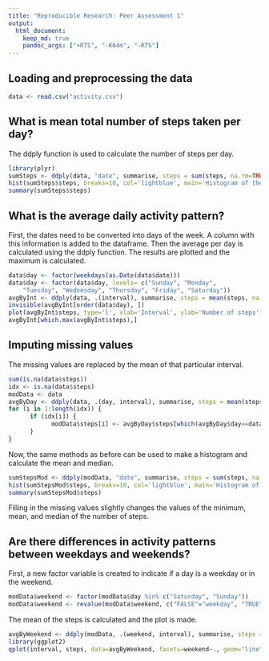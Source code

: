 ```yaml
---
title: "Reproducible Research: Peer Assessment 1"
output: 
  html_document:
    keep_md: true
    pandoc_args: ["+RTS", "-K64m", "-RTS"]
---
```


      
## Loading and preprocessing the data
```r
data <- read.csv("activity.csv")
```


## What is mean total number of steps taken per day?
The ddply function is used to calculate the number of steps per day.

```r
library(plyr)
sumSteps <- ddply(data, "date", summarise, steps = sum(steps, na.rm=TRUE))
hist(sumSteps$steps, breaks=10, col='lightblue', main='Histogram of the number of steps', xlim=c(0,25000), xlab='Number of steps')
summary(sumSteps$steps)
```


## What is the average daily activity pattern?
First, the dates need to be converted into days of the week. A column with this information is added to the dataframe.
Then the average per day is calculated using the ddply function. The results are plotted and the maximum is calculated.

```r
data$day <- factor(weekdays(as.Date(data$date)))
data$day <- factor(data$day, levels= c("Sunday", "Monday", 
    "Tuesday", "Wednesday", "Thursday", "Friday", "Saturday"))
avgByInt <- ddply(data, .(interval), summarise, steps = mean(steps, na.rm=TRUE))
invisible(avgByInt[order(data$day), ])
plot(avgByInt$steps, type='l', xlab='Interval', ylab='Number of steps')
avgByInt[which.max(avgByInt$steps),]
```


## Imputing missing values
The missing values are replaced by the mean of that particular interval.

```r
sum(is.na(data$steps))
idx <- is.na(data$steps)
modData <- data
avgByDay <- ddply(data, .(day, interval), summarise, steps = mean(steps, na.rm=TRUE))
for (i in 1:length(idx)) {
      if (idx[i]) {
            modData$steps[i] <- avgByDay$steps[which(avgByDay$day==data$day[i] & avgByDay$interval==data$interval[i])]
      }
}
```

Now, the same methods as before can be used to make a histogram and calculate the mean and median.

```r
sumStepsMod <- ddply(modData, "date", summarise, steps = sum(steps, na.rm=TRUE))
hist(sumStepsMod$steps, breaks=10, col='lightblue', main='Histogram of the number of steps', xlim=c(0,25000), xlab='Number of steps')
summary(sumStepsMod$steps)
```
Filling in the missing values slightly changes the values of the minimum, mean, and median of the number of steps.

## Are there differences in activity patterns between weekdays and weekends?
First, a new factor variable is created to indicate if a day is a weekday or in the weekend.
```r
modData$weekend <- factor(modData$day %in% c("Saturday", "Sunday"))
modData$weekend <- revalue(modData$weekend, c("FALSE"="weekday", "TRUE"="weekend"))
```

The mean of the steps is calculated and the plot is made.
```r
avgByWeekend <- ddply(modData, .(weekend, interval), summarise, steps = mean(steps))
library(ggplot2)
qplot(interval, steps, data=avgByWeekend, facets=weekend~., geom="line", xlab="Interval", ylab="Number of steps")
```